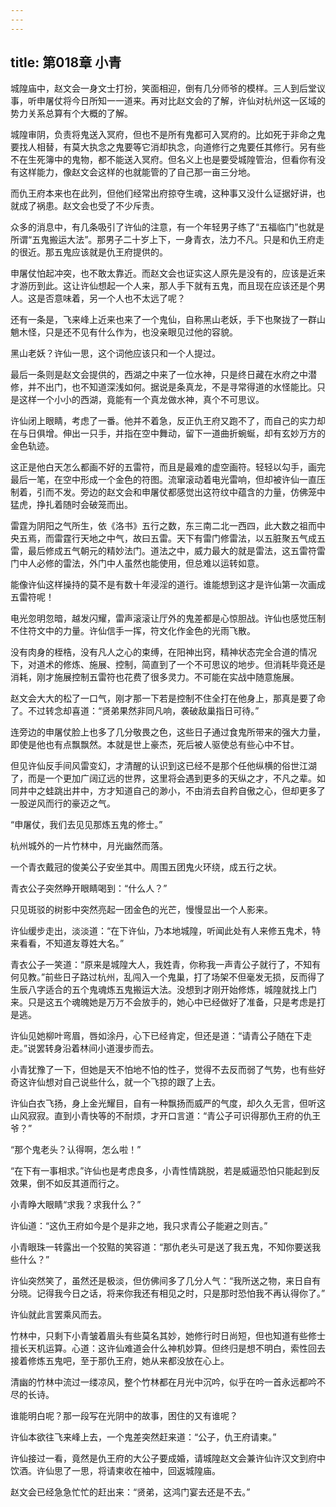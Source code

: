```yaml
---
---
---
```

title: 第018章 小青
---





城隍庙中，赵文会一身文士打扮，笑面相迎，倒有几分师爷的模样。三人到后堂议事，听申屠仗将今日所知一一道来。再对比赵文会的了解，许仙对杭州这一区域的势力关系总算有个大概的了解。

城隍审阴，负责将鬼送入冥府，但也不是所有鬼都可入冥府的。比如死于非命之鬼要找人相替，有莫大执念之鬼要等它消却执念，向道修行之鬼要任其修行。另有些不在生死簿中的鬼物，都不能送入冥府。但名义上也是要受城隍管治，但看你有没有这样能力，像赵文会这样的也就能管的了自己那一亩三分地。

而仇王府本来也在此列，但他们经常出府掠夺生魂，这种事又没什么证据好讲，也就成了祸患。赵文会也受了不少斥责。

众多的消息中，有几条吸引了许仙的注意，有一个年轻男子练了“五福临门”也就是所谓“五鬼搬运大法”。那男子二十岁上下，一身青衣，法力不凡。只是和仇王府走的很近。那五鬼应该就是仇王府提供的。

申屠仗怕起冲突，也不敢太靠近。而赵文会也证实这人原先是没有的，应该是近来才游历到此。这让许仙想起一个人来，那人手下就有五鬼，而且现在应该还是个男人。这是否意味着，另一个人也不太远了呢？

还有一条是，飞来峰上近来也来了一个鬼仙，自称黑山老妖，手下也聚拢了一群山魈木怪，只是还不见有什么作为，也没亲眼见过他的容貌。

黑山老妖？许仙一思，这个词他应该只和一个人提过。

最后一条则是赵文会提供的，西湖之中来了一位水神，只是终日藏在水府之中潜修，并不出门，也不知道深浅如何。据说是条真龙，不是寻常得道的水怪能比。只是这样一个小小的西湖，竟能有一个真龙做水神，真个不可思议。

许仙闭上眼睛，考虑了一番。他并不着急，反正仇王府又跑不了，而自己的实力却在与日俱增。伸出一只手，并指在空中舞动，留下一道曲折蜿蜒，却有玄妙万方的金色轨迹。

这正是他白天怎么都画不好的五雷符，而且是最难的虚空画符。轻轻以勾手，画完最后一笔，在空中形成一个金色的符图。流窜滚动着电光雷响，但却被许仙一直压制着，引而不发。旁边的赵文会和申屠仗都感觉出这符纹中蕴含的力量，仿佛笼中猛虎，挣扎着随时会破笼而出。

雷霆为阴阳之气所生，依《洛书》五行之数，东三南二北一西四，此大数之祖而中央五焉，而雷霆行天地之中气，故曰五雷。天下有雷门修雷法，以五脏聚五气成五雷，最后修成五气朝元的精妙法门。道法之中，威力最大的就是雷法，这五雷符雷门中人必修的雷法，外门中人虽然也能使用，但总难以运转如意。

能像许仙这样操持的莫不是有数十年浸淫的道行。谁能想到这才是许仙第一次画成五雷符呢！

电光忽明忽暗，越发闪耀，雷声滚滚让厅外的鬼差都是心惊胆战。许仙也感觉压制不住符文中的力量。许仙信手一挥，符文化作金色的光雨飞散。

没有肉身的桎梏，没有凡人之心的束缚，在阳神出窍，精神状态完全合道的情况下，对道术的修炼、施展、控制，简直到了一个不可思议的地步。但消耗毕竟还是消耗，刚才施展控制五雷符也花费了很多灵力。不可能在实战中随意施展。

赵文会大大的松了一口气，刚才那一下若是控制不住全打在他身上，那真是要了命了。不过转念却喜道：“贤弟果然非同凡响，袭破敌巢指日可待。”

连旁边的申屠仗脸上也多了几分敬畏之色，这些日子通过食鬼所带来的强大力量，即使是他也有点飘飘然。本就是世上豪杰，死后被人驱使总有些心中不甘。

但见许仙反手间风雷变幻，才清醒的认识到这已经不是那个任他纵横的俗世江湖了，而是一个更加广阔辽远的世界，这里将会遇到更多的天纵之才，不凡之辈。如同井中之蛙跳出井中，方才知道自己的渺小，不由消去自矜自傲之心，但却更多了一股逆风而行的豪迈之气。

“申屠仗，我们去见见那炼五鬼的修士。”

杭州城外的一片竹林中，月光幽然而落。

一个青衣戴冠的俊美公子安坐其中。周围五团鬼火环绕，成五行之状。

青衣公子突然睁开眼睛喝到：“什么人？”

只见斑驳的树影中突然亮起一团金色的光芒，慢慢显出一个人影来。

许仙缓步走出，淡淡道：“在下许仙，乃本地城隍，听闻此处有人来修五鬼术，特来看看，不知道友尊姓大名。”

青衣公子一笑道：“原来是城隍大人，我姓青，你称我一声青公子就行了，不知有何见教。”前些日子路过杭州，乱闯入一个鬼巢，打了场架不但毫发无损，反而得了生辰八字适合的五个鬼魂炼五鬼搬运大法。没想到才刚开始修炼，城隍就找上门来。只是这五个魂魄她是万万不会放手的，她心中已经做好了准备，只是考虑是打是逃。

许仙见她柳叶弯眉，唇如涂丹，心下已经肯定，但还是道：“请青公子随在下走走。”说罢转身沿着林间小道漫步而去。

小青犹豫了一下，但她是天不怕地不怕的性子，觉得不去反而弱了气势，也有些好奇这许仙想对自己说些什么，就一个飞掠的跟了上去。

许仙白衣飞扬，身上金光耀目，自有一种飘扬而威严的气度，却久久无言，但听这山风寂寂。直到小青快等的不耐烦，才开口言道：“青公子可识得那仇王府的仇王爷？”

“那个鬼老头？认得啊，怎么啦！”

“在下有一事相求。”许仙也是考虑良多，小青性情跳脱，若是威逼恐怕只能起到反效果，倒不如反其道而行之。

小青睁大眼睛“求我？求我什么？”

许仙道：“这仇王府如今是个是非之地，我只求青公子能避之则吉。”

小青眼珠一转露出一个狡黠的笑容道：“那仇老头可是送了我五鬼，不知你要送我些什么？”

许仙突然笑了，虽然还是极淡，但仿佛间多了几分人气：“我所送之物，来日自有分晓。记得我今日之话，将来你我还有相见之时，只是那时恐怕我不再认得你了。”

许仙就此言罢乘风而去。

竹林中，只剩下小青皱着眉头有些莫名其妙，她修行时日尚短，但也知道有些修士擅长天机运算。心道：这许仙难道会什么神机妙算。但终归是想不明白，索性回去接着修炼五鬼吧，至于那仇王府，她从来都没放在心上。

清幽的竹林中流过一缕凉风，整个竹林都在月光中沉吟，似乎在吟一首永远都吟不尽的长诗。

谁能明白呢？那一段写在光阴中的故事，困住的又有谁呢？

许仙本欲往飞来峰上去，一个鬼差突然赶来道：“公子，仇王府请柬。”

许仙接过一看，竟然是仇王府的大公子要成婚，请城隍赵文会兼许仙许汉文到府中饮酒。许仙思了一思，将请柬收在袖中，回返城隍庙。

赵文会已经急急忙忙的赶出来：“贤弟，这鸿门宴去还是不去。”